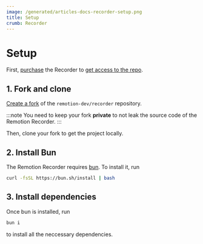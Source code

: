 ```yaml
---
image: /generated/articles-docs-recorder-setup.png
title: Setup
crumb: Recorder
---
```


# Setup

First, [purchase](/docs/recorder/buy) the Recorder to [get access to the repo](https://github.com/remotion-dev/recorder).

## 1. Fork and clone

[Create a fork](https://github.com/remotion-dev/recorder/fork) of the `remotion-dev/recorder` repository.

:::note
You need to keep your fork **private** to not leak the source code of the Remotion Recorder.
:::

Then, clone your fork to get the project locally.

## 2. Install Bun

The Remotion Recorder requires [bun](https://bun.sh/). To install it, run

```bash
curl -fsSL https://bun.sh/install | bash
```

## 3. Install dependencies

Once bun is installed, run

```bash
bun i
```

to install all the neccessary dependencies.

